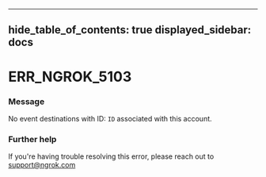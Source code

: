 

---
hide_table_of_contents: true
displayed_sidebar: docs
---


# ERR_NGROK_5103

### Message
No event destinations with ID: `ID` associated with this account.

<ErrorDetails error="err_ngrok_5103" />



### Further help
If you're having trouble resolving this error, please reach out to [support@ngrok.com](mailto:support@ngrok.com?subject=Help%20with%20ERR_NGROK_5103)

